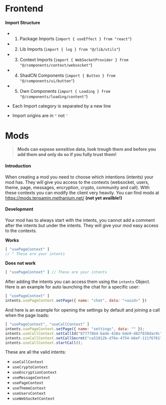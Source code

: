 # Frontend

#### Import Structure
- 1. Package Imports (`import { useEffect } from "react"`)
- 2. Lib Imports (`import { log } from "@/lib/utils"`)
- 3. Context Imports (`import { WebSocketProvider } from "@/components/context/websocket"`)
- 4. ShadCN Components (`import { Button } from "@/components/ui/button"`)
- 5. Own Components (`import { Loading } from "@/components/loading/content"`)

- Each Import category is separated by a new line
- Import origins are in `"` not `'`

# Mods

> **Mods can expose sensitive data, look trough them and before you add them and only do so if you fully trust them!**

#### Introduction
When creating a mod you need to choose which intentions (intents) your mod has.
They will give you access to the contexts (websocket, users, theme, page, messages, encryption, crypto, community and call). With these contexts you can modify the client very heavily.
You can find mods at https://mods.tensamin.methanium.net/ **(not yet availble!)**

#### Development
Your mod has to always start with the intents, you cannot add a comment after the intents but under the intents. They will give your mod easy access to the contexts.

**Works**
```js
[ "usePageContext" ]
// ^ These are your intents
```

**Does not work**
```js
[ "usePageContext" ] // These are your intents
```

After adding the intents you can access them using the `intents` Object.
Here is an example for auto launching the chat for a specific user:
```js
[ "usePageContext" ]
intents.usePageContext.setPage({ name: "chat", data: "<uuid>" })
```

And here is an example for opening the settings by default and joining a call when the page loads:
```js
[ "usePageContext", "useCallContext" ]
intents.usePageContext.setPage({ name: "settings", data: "" });
intents.useCallContext.setCallId("877778bd-bade-428a-bde9-d82f838dac9c");
intents.useCallContext.setCallSecret("ca51012b-d76e-4754-b6ef-111f67817b62");
intents.useCallContext.startCall();
```

These are all the valid intents:
- `useCallContext`
- `useCryptoContext`
- `useEncryptionContext`
- `useMessageContext`
- `usePageContext`
- `useThemeContext`
- `useUsersContext`
- `useWebSocketContext`
